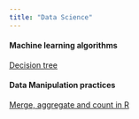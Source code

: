 ```yaml
---
title: "Data Science"
---
```

    
    
    
#### Machine learning algorithms  
[Decision tree](decisionTree.html)
 
#### Data Manipulation practices
[Merge, aggregate and count in R](mergeAggregateCount.html)

